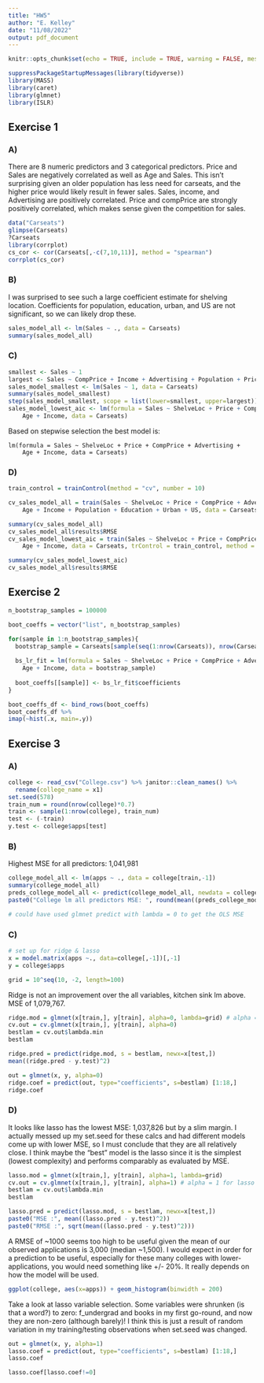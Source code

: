 ```yaml
---
title: "HW5"
author: "E. Kelley"
date: "11/08/2022"
output: pdf_document
---
```


```r
knitr::opts_chunk$set(echo = TRUE, include = TRUE, warning = FALSE, message = FALSE)
```

```r
suppressPackageStartupMessages(library(tidyverse))
library(MASS)
library(caret)
library(glmnet)
library(ISLR)
```

## Exercise 1

### A)

There are 8 numeric predictors and 3 categorical predictors. Price and Sales are negatively correlated as well as Age and Sales. This isn't surprising given an older population has less need for carseats, and the higher price would likely result in fewer sales. Sales, income, and Advertising are positively correlated. Price and compPrice are strongly positively correlated, which makes sense given the competition for sales.

```r
data("Carseats")
glimpse(Carseats)
?Carseats
library(corrplot)
cs_cor <- cor(Carseats[,-c(7,10,11)], method = "spearman")
corrplot(cs_cor)
```

### B)

I was surprised to see such a large coefficient estimate for shelving location. Coefficients for population, education, urban, and US are not significant, so we can likely drop these.

```r
sales_model_all <- lm(Sales ~ ., data = Carseats)
summary(sales_model_all)
```

### C)

```r
smallest <- Sales ~ 1
largest <- Sales ~ CompPrice + Income + Advertising + Population + Price + ShelveLoc + Age + Education + Urban + US
sales_model_smallest <- lm(Sales ~ 1, data = Carseats)
summary(sales_model_smallest)
step(sales_model_smallest, scope = list(lower=smallest, upper=largest))
sales_model_lowest_aic <- lm(formula = Sales ~ ShelveLoc + Price + CompPrice + Advertising + 
    Age + Income, data = Carseats)
```

Based on stepwise selection the best model is:

    lm(formula = Sales ~ ShelveLoc + Price + CompPrice + Advertising + 
        Age + Income, data = Carseats)

### D)

```r
train_control = trainControl(method = "cv", number = 10)

cv_sales_model_all = train(Sales ~ ShelveLoc + Price + CompPrice + Advertising + 
    Age + Income + Population + Education + Urban + US, data = Carseats, trControl = train_control, method = "lm")

summary(cv_sales_model_all)
cv_sales_model_all$results$RMSE
cv_sales_model_lowest_aic = train(Sales ~ ShelveLoc + Price + CompPrice + Advertising + 
    Age + Income, data = Carseats, trControl = train_control, method = "lm")

summary(cv_sales_model_lowest_aic)
cv_sales_model_all$results$RMSE
```

## Exercise 2

```r
n_bootstrap_samples = 100000

boot_coeffs = vector("list", n_bootstrap_samples)

for(sample in 1:n_bootstrap_samples){
  bootstrap_sample = Carseats[sample(seq(1:nrow(Carseats)), nrow(Carseats), replace=TRUE),]
  
  bs_lr_fit = lm(formula = Sales ~ ShelveLoc + Price + CompPrice + Advertising + 
    Age + Income, data = bootstrap_sample)
  
  boot_coeffs[[sample]] <- bs_lr_fit$coefficients
}

boot_coeffs_df <- bind_rows(boot_coeffs)
boot_coeffs_df %>%
imap(~hist(.x, main=.y))

```

## Exercise 3

### A)

```r
college <- read_csv("College.csv") %>% janitor::clean_names() %>%
  rename(college_name = x1)
set.seed(578)
train_num = round(nrow(college)*0.7)
train <- sample(1:nrow(college), train_num)
test <- (-train)
y.test <- college$apps[test]
```

### B) 

Highest MSE for all predictors: 1,041,981

```r
college_model_all <- lm(apps ~ ., data = college[train,-1])
summary(college_model_all)
preds_college_model_all <- predict(college_model_all, newdata = college[-train,-1], type = "response")
paste0("College lm all predictors MSE: ", round(mean((preds_college_model_all - y.test)^2), digits = 2))

# could have used glmnet predict with lambda = 0 to get the OLS MSE
```

### C)

```r
# set up for ridge & lasso
x = model.matrix(apps ~., data=college[,-1])[,-1]
y = college$apps

grid = 10^seq(10, -2, length=100)
```

Ridge is not an improvement over the all variables, kitchen sink lm above. MSE of 1,079,767.

```r
ridge.mod = glmnet(x[train,], y[train], alpha=0, lambda=grid) # alpha = 0 for ridge
cv.out = cv.glmnet(x[train,], y[train], alpha=0)
bestlam = cv.out$lambda.min
bestlam

ridge.pred = predict(ridge.mod, s = bestlam, newx=x[test,])
mean((ridge.pred - y.test)^2)

out = glmnet(x, y, alpha=0)
ridge.coef = predict(out, type="coefficients", s=bestlam) [1:18,]
ridge.coef
```

### D)

It looks like lasso has the lowest MSE: 1,037,826 but by a slim margin. I actually messed up my set.seed for these calcs and had different models come up with lower MSE, so I must conclude that they are all relatively close. I think maybe the "best" model is the lasso since it is the simplest (lowest complexity) and performs comparably as evaluated by MSE.

```r
lasso.mod = glmnet(x[train,], y[train], alpha=1, lambda=grid)
cv.out = cv.glmnet(x[train,], y[train], alpha=1) # alpha = 1 for lasso
bestlam = cv.out$lambda.min
bestlam

lasso.pred = predict(lasso.mod, s = bestlam, newx=x[test,])
paste0("MSE :", mean((lasso.pred - y.test)^2))
paste0("RMSE :", sqrt(mean((lasso.pred - y.test)^2)))
```

A RMSE of \~1000 seems too high to be useful given the mean of our observed applications is 3,000 (median \~1,500). I would expect in order for a prediction to be useful, especially for these many colleges with lower-applications, you would need something like +/- 20%. It really depends on how the model will be used.

```r
ggplot(college, aes(x=apps)) + geom_histogram(binwidth = 200)
```

Take a look at lasso variable selection. Some variables were shrunken (is that a word?) to zero: f_undergrad and books in my first go-round, and now they are non-zero (although barely)! I think this is just a result of random variation in my training/testing observations when set.seed was changed. 

```r
out = glmnet(x, y, alpha=1)
lasso.coef = predict(out, type="coefficients", s=bestlam) [1:18,]
lasso.coef

lasso.coef[lasso.coef!=0]


```
